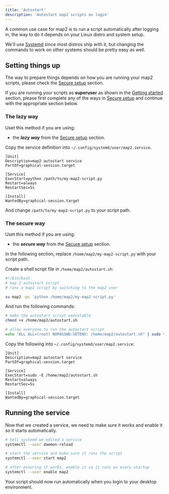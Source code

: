 ```yaml
---
title: 'Autostart'
description: 'Autostart map2 scripts on login'
---
```


A common use case for map2 is to run a script automatically after logging in, the way
to do it depends on your Linux distro and system setup.

We'll use [Systemd](https://wiki.archlinux.org/title/systemd) since most distros ship with
it, but changing the commands to work on other systems should be pretty easy as well.

## Setting things up

The way to prepare things depends on how you are running your map2 scripts, please check the
[Secure setup](/map2/en/advanced/secure-setup) section.

If you are running your scripts as **superuser** as shown in the [Getting started](/map2/en/basics/getting-started)
section, please first complete any of the ways in [Secure setup](/map2/en/advanced/secure-setup) and continue
with the appropriate section below.


### The lazy way

Uset this method if you are using:

- the **_lazy way_** from the [Secure setup](/map2/en/advanced/secure-setup#the-lazy-way) section.


Copy the service definition into `~/.config/systemd/user/map2.service`.

```
[Unit]
Description=map2 autostart service
PartOf=graphical-session.target

[Service]
ExecStart=python /path/to/my-map2-script.py
Restart=always
RestartSec=5s

[Install]
WantedBy=graphical-session.target
```

And change `/path/to/my-map2-script.py` to your script path.


### The secure way


Uset this method if you are using:

- the **_secure way_** from the [Secure setup](/map2/en/advanced/secure-setup#the-secure-way) section.

In the following section, replace `/home/map2/my-map2-script.py` with your script path.


Create a shell script file in `/home/map2/autostart.sh`:

```bash
#!/bin/bash
# map 2 autostart script
# runs a map2 script by switching to the map2 user

su map2 -pc 'python /home/map2/my-map2-script.py'
```

And run the following commands:

```bash
# make the autostart script executable
chmod +x /home/map2/autostart.sh

# allow everyone to run the autostart script
echo "ALL ALL=(root) NOPASSWD:SETENV: /home/map2/autostart.sh" | sudo tee -a /etc/sudoers
```

Copy the following into `~/.config/systemd/user/map2.service`:

```
[Unit]
Description=map2 autostart service
PartOf=graphical-session.target

[Service]
ExecStart=sudo -E /home/map2/autostart.sh
Restart=always
RestartSec=5s

[Install]
WantedBy=graphical-session.target
```


## Running the service


Now that we created a service, we need to make sure it works and enable it so it starts automatically.

```bash
# tell systemd we edited a service
systemctl --user daemon-reload

# start the service and make sure it runs the script
systemctl --user start map2

# after ensuring it works, enable it so it runs on every startup
systemctl --user enable map2
```

Your script should now run automatically when you login to your desktop environment.
